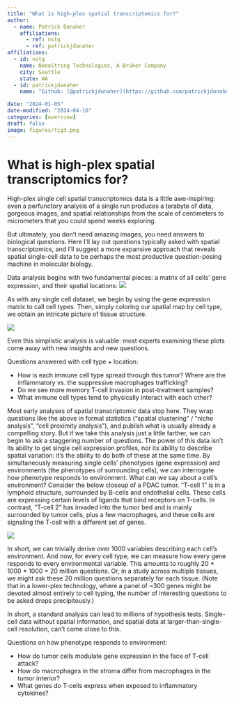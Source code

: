 ```yaml
---
title: "What is high-plex spatial transcriptomics for?"
author:
  - name: Patrick Danaher
    affiliations:
      - ref: nstg
      - ref: patrickjdanaher
affiliations:
  - id: nstg
    name: NanoString Technologies, A Bruker Company
    city: Seattle
    state: WA
  - id: patrickjdanaher
    name: "Github: [@patrickjdanaher](https://github.com/patrickjdanaher)"

date: "2024-01-05"
date-modified: "2024-04-16"
categories: [overview]
draft: false
image: figures/fig3.png
---
```


# What is high-plex spatial transcriptomics for?
High-plex single cell spatial transcriptomics data is a little awe-inspiring: even a perfunctory analysis of a single run produces a terabyte of data, gorgeous images, and spatial relationships from the scale of centimeters to micrometers that you could spend weeks exploring. 

But ultimately, you don’t need amazing images, you need answers to biological questions. Here I’ll lay out questions typically asked with spatial transcriptomics, and I’ll suggest a more expansive approach that reveals spatial single-cell data to be perhaps
the most productive question-posing machine in molecular biology. 

Data analysis begins with two fundamental pieces: a matrix of all cells’ gene expression, and their spatial locations:
![](figures/fig1.png)



As with any single cell dataset, we begin by using the gene expression matrix to call cell types. Then, simply coloring our spatial map by cell type, we obtain an intricate picture of tissue structure. 

![](figures/fig2.png)

Even this simplistic analysis is valuable: most experts examining these plots come away with new insights and new questions. 

Questions answered with cell type + location:

-	How is each immune cell type spread through this tumor? Where are the inflammatory vs. the suppressive macrophages trafficking?
-	Do we see more memory T-cell invasion in post-treatment samples? 
-	What immune cell types tend to physically interact with each other? 

Most early analyses of spatial transcriptomic data stop here. They wrap questions like the above in formal statistics (“spatial clustering” / “niche analysis”, “cell proximity analysis”), and publish what is usually already a compelling story. 
But if we take this analysis just a little farther, we can begin to ask a staggering number of questions. The power of this data isn’t its ability to get single cell expression profiles, nor its ability to describe spatial variation: 
it’s the ability to do both of these at the same time. By simultaneously measuring single cells’ phenotypes (gene expression) and environments (the phenotypes of surrounding cells), we can interrogate how phenotype responds to environment. 
What can we say about a cell’s environment? Consider the below closeup of a PDAC tumor. “T-cell 1” is in a lymphoid structure, surrounded by B-cells and endothelial cells. These cells are expressing certain levels of ligands that bind receptors on T-cells. 
In contrast, “T-cell 2” has invaded into the tumor bed and is mainly surrounded by tumor cells, plus a few macrophages, and these cells are signaling the T-cell with a different set of genes. 

![](figures/fig3.png)

In short, we can trivially derive over 1000 variables describing each cell’s environment. And now, for every cell type, we can measure how every gene responds to every environmental variable. This amounts to roughly 20 * 1000 * 1000 = 20 million questions.
Or, in a study across multiple tissues, we might ask these 20 million questions separately for each tissue. (Note that in a lower-plex technology, where a panel of ~300 genes might be devoted almost entirely to cell typing, 
the number of interesting questions to be asked drops precipitously.) 

In short, a standard analysis can lead to millions of hypothesis tests. Single-cell data without spatial information, and spatial data at larger-than-single-cell resolution, can't come close to this. 

Questions on how phenotype responds to environment:

-	How do tumor cells modulate gene expression in the face of T-cell attack?
-	How do macrophages in the stroma differ from macrophages in the tumor interior?
-	What genes do T-cells express when exposed to inflammatory cytokines?

